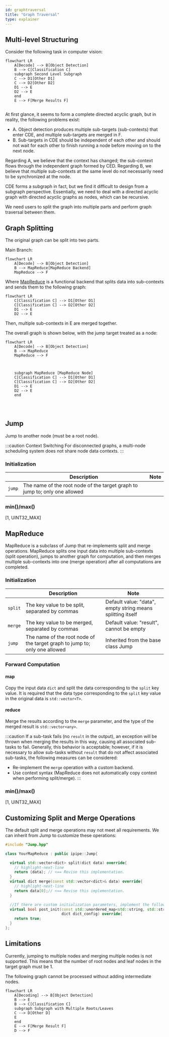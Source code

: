 ```yaml
---
id: graphtraversal
title: "Graph Traversal"
type: explainer
---
```


## Multi-level Structuring
Consider the following task in computer vision:

```mermaid
flowchart LR
    A[Decode] --> B[Object Detection]
    B --> C[Classification C]
    subgraph Second Level Subgraph
    C --> D1[Other D1]
    C --> D2[Other D2]
    D1 --> E
    D2 --> E
    end
    E --> F[Merge Results F]
    
```
At first glance, it seems to form a complete directed acyclic graph, but in reality, the following problems exist:

- A. Object detection produces multiple sub-targets (sub-contexts) that enter CDE, and multiple sub-targets are merged in F.
- B. Sub-targets in CDE should be independent of each other and should not wait for each other to finish running a node before moving on to the next node.

Regarding A, we believe that the context has changed; the sub-context flows through the independent graph formed by CED. Regarding B, we believe that multiple sub-contexts at the same level do not necessarily need to be synchronized at the node.

CDE forms a subgraph in fact, but we find it difficult to design from a subgraph perspective. Essentially, we need to deal with a directed acyclic graph with directed acyclic graphs as nodes, which can be recursive.

We need users to split the graph into multiple parts and perform graph traversal between them.

## Graph Splitting
The original graph can be split into two parts.

Main Branch:


```mermaid 主图
flowchart LR
    A[Decode] --> B[Object Detection]
    B --> MapReduce[MapReduce Backend]
    MapReduce --> F
```
Where [MapReduce](#mapreduce) is a functional backend that splits data into sub-contexts and sends them to the following graph:



```mermaid 
flowchart LR
    C[Classification C] --> D1[Other D1]
    C[Classification C] --> D2[Other D2]
    D1 --> E
    D2 --> E
```
Then, multiple sub-contexts in E are merged together.

The overall graph is shown below, with the jump target treated as a node:

```mermaid 
flowchart LR
    A[Decode] --> B[Object Detection]
    B --> MapReduce
    MapReduce --> F

   

    subgraph MapReduce [MapReduce Node]
    C[Classification C] --> D1[Other D1]
    C[Classification C] --> D2[Other D2]
    D1 --> E
    D2 --> E
    end


    
```


## Jump
Jump to another node (must be a root node).


:::caution Context Switching 
For disconnected graphs, a multi-node scheduling system does not share node data contexts. 
:::

### Initialization

|        | Description                                                                | Note |
|--------|----------------------------------------------------------------------------|------|
| `jump` | The name of the root node of the target graph to jump to; only one allowed |      |


### min()/max()
[1, UINT32_MAX]

## MapReduce
MapReduce is a subclass of Jump that re-implements split and merge operations. MapReduce splits one input data into multiple sub-contexts (split operation), jumps to another graph for computation, and then merges multiple sub-contexts into one (merge operation) after all computations are completed.



### Initialization


|         | Description                                                                | Note                                                       |
|---------|----------------------------------------------------------------------------|------------------------------------------------------------|
| `split` | The key value to be split, separated by commas                             | Default value: "data", empty string means splitting itself |
| `merge` | The key value to be merged, separated by commas                            | Default value: "result", cannot be empty                   |
| `jump`  | The name of the root node of the target graph to jump to; only one allowed | Inherited from the base class Jump                         |


### Forward Computation

#### map

Copy the input data `dict` and split the data corresponding to the `split` key value. It is required that the data type corresponding to the `split` key value in the original data is `std::vector<T>`.

#### reduce
Merge the results according to the `merge` parameter, and the type of the merged result is `std::vector<any>`.



:::caution
If a sub-task fails (no `result` in the output), an exception will be thrown when merging the results in this way, causing all associated sub-tasks to fail. Generally, this behavior is acceptable; however, if it is necessary to allow sub-tasks without `result` that do not affect associated sub-tasks, the following measures can be considered:
- Re-implement the `merge` operation with a custom backend.
- Use context syntax (MapReduce does not automatically copy context when performing split/merge).
:::

### min()/max()
[1, UINT32_MAX]


## Customizing Split and Merge Operations

The default split and merge operations may not meet all requirements. We can inherit from Jump to customize these operations:

```cpp
#include "Jump.hpp"

class YourMapReduce : public ipipe::Jump{

  virtual std::vector<dict> split(dict data) override{
    // highlight-next-line
    return {data}; // <== Revise this implementation.
  }
  virtual dict merge(const std::vector<dict>& data) override{
    // highlight-next-line
    return data[0];// <== Revise this implementation.
  }

  //If there are custom initialization parameters, implement the following function:
  virtual bool post_init(const std::unordered_map<std::string, std::string>& config,
                         dict dict_config) override{
    return true;
  }
};
```
## Limitations
Currently, jumping to multiple nodes and merging multiple nodes is not supported. This means that the number of root nodes and leaf nodes in the target graph must be 1.

The following graph cannot be processed without adding intermediate nodes.

```mermaid
flowchart LR
    A[Decoding] --> B[Object Detection]
    B --> E
    B --> C[Classification C]
    subgraph Subgraph with Multiple Roots/Leaves
    C --> D[Other D]
    E
    end
    E --> F[Merge Result F]
    D --> F
```


